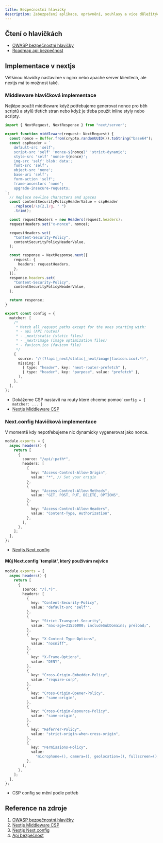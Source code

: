 ```yaml
---
title: Bezpečnostní hlavičky
description: Zabezpečení aplikace, oprávnění, souhlasy a více důležitých hlaviček.
---
```


## Čtení o hlavičkách

- [OWASP bezpečnostní hlavičky](https://cheatsheetseries.owasp.org/cheatsheets/HTTP_Headers_Cheat_Sheet.html)
- [Roadmap api bezpečnost](https://roadmap.sh/best-practices/api-security)

## Implementace v nextjs

Většinou hlavičky nastavíme v nginx nebo apache server klientech, ale nextjs má to možnost také.

### Middleware hlavičková implementace

<Note title="Kdy použít middleware" type="success">
  Nejlépe použít middleware když potřebujeme generovat nonce pro běh scriptů a
  stylů třetích stran nebo když je třeba použít inline styly nebo scripty.
</Note>

```typescript
import { NextRequest, NextResponse } from "next/server";

export function middleware(request: NextRequest) {
  const nonce = Buffer.from(crypto.randomUUID()).toString("base64");
  const cspHeader = `
    default-src 'self';
    script-src 'self' 'nonce-${nonce}' 'strict-dynamic';
    style-src 'self' 'nonce-${nonce}';
    img-src 'self' blob: data:;
    font-src 'self';
    object-src 'none';
    base-uri 'self';
    form-action 'self';
    frame-ancestors 'none';
    upgrade-insecure-requests;
`;
  // Replace newline characters and spaces
  const contentSecurityPolicyHeaderValue = cspHeader
    .replace(/\s{2,}/g, " ")
    .trim();

  const requestHeaders = new Headers(request.headers);
  requestHeaders.set("x-nonce", nonce);

  requestHeaders.set(
    "Content-Security-Policy",
    contentSecurityPolicyHeaderValue,
  );

  const response = NextResponse.next({
    request: {
      headers: requestHeaders,
    },
  });
  response.headers.set(
    "Content-Security-Policy",
    contentSecurityPolicyHeaderValue,
  );

  return response;
}

export const config = {
  matcher: [
    /*
     * Match all request paths except for the ones starting with:
     * - api (API routes)
     * - _next/static (static files)
     * - _next/image (image optimization files)
     * - favicon.ico (favicon file)
     */
    {
      source: "/((?!api|_next/static|_next/image|favicon.ico).*)",
      missing: [
        { type: "header", key: "next-router-prefetch" },
        { type: "header", key: "purpose", value: "prefetch" },
      ],
    },
  ],
};
```

- Dokážeme CSP nastavit na routy které chceme pomocí `config = { matcher: ... }`
- [Nextjs Middleware CSP](https://nextjs.org/docs/app/building-your-application/configuring/content-security-policy)

### Next.config hlavičková implementace

<Note title="Kdy použít Next.config" type="success">
  V momentě kdy nepotřebujeme nic dynamicky vygenerovat jako nonce.
</Note>

```typescript
module.exports = {
  async headers() {
    return [
      {
        source: "/api/:path*",
        headers: [
          {
            key: "Access-Control-Allow-Origin",
            value: "*", // Set your origin
          },
          {
            key: "Access-Control-Allow-Methods",
            value: "GET, POST, PUT, DELETE, OPTIONS",
          },
          {
            key: "Access-Control-Allow-Headers",
            value: "Content-Type, Authorization",
          },
        ],
      },
    ];
  },
};
```

- [Nextjs Next.config](https://nextjs.org/docs/app/api-reference/next-config-js/headers)

#### Můj Next.config 'templát', který používám nejvíce

```typescript
module.exports = {
  async headers() {
    return [
      {
        source: "/(.*)",
        headers: [
          {
            key: "Content-Security-Policy",
            value: "default-src 'self'",
          },
          {
            key: "Strict-Transport-Security",
            value: "max-age=31536000; includeSubDomains; preload;",
          },
          {
            key: "X-Content-Type-Options",
            value: "nosniff",
          },
          {
            key: "X-Frame-Options",
            value: "DENY",
          },
          {
            key: "Cross-Origin-Embedder-Policy",
            value: "require-corp",
          },
          {
            key: "Cross-Origin-Opener-Policy",
            value: "same-origin",
          },
          {
            key: "Cross-Origin-Resource-Policy",
            value: "same-origin",
          },
          {
            key: "Referrer-Policy",
            value: "strict-origin-when-cross-origin",
          },
          {
            key: "Permissions-Policy",
            value:
              "microphone=(), camera=(), geolocation=(), fullscreen=(), payment=()",
          },
        ],
      },
    ];
  },
};
```

- CSP config se mění podle potřeb

## Reference na zdroje

1. [OWASP bezpečnostní hlavičky](https://cheatsheetseries.owasp.org/cheatsheets/HTTP_Headers_Cheat_Sheet.html)
2. [Nextjs Middleware CSP](https://nextjs.org/docs/app/building-your-application/configuring/content-security-policy)
3. [Nextjs Next.config](https://nextjs.org/docs/app/api-reference/next-config-js/headers)
4. [Api bezpečnost](https://roadmap.sh/best-practices/api-security)
